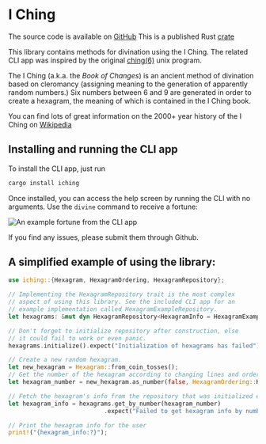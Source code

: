 
# I Ching

The source code is available on [GitHub]
This is a published Rust [crate]

This library contains methods for divination using the I Ching. The related CLI app was inspired
by the original [ching(6)](http://cfcl.com/ching/man/) unix program.

The I Ching (a.k.a. the _Book of Changes_) is an ancient method of divination based on
cleromancy (assigning meaning to the generation of apparently random numbers.) Six numbers
between 6 and 9 are generated in order to create a hexagram, the meaning of which is
contained in the I Ching book.

You can find lots of great information on the 2000+ year history of the I Ching on
[Wikipedia](https://en.wikipedia.org/wiki/I_Ching)

## Installing and running the CLI app

To install the CLI app, just run

```sh
cargo install iching
```

Once installed, you can access the help screen by running the CLI with no arguments. Use the `divine`
command to receive a fortune:

<Image src={IchingExample1} alt="An example fortune from the CLI app" />

If you find any issues, please submit them through Github.

## A simplified example of using the library:

```rust
use iching::{Hexagram, HexagramOrdering, HexagramRepository};

// Implementing the HexagramRepository trait is the most complex
// aspect of using this library. See the included CLI app for an
// example implementation called HexagramExampleRepository.
let hexagrams: &mut dyn HexagramRepository<HexagramInfo = HexagramExampleInfo> = &mut HexagramExampleRepository::new();

// Don't forget to initialize repository after construction, else
// it could fail to work or even panic.
hexagrams.initialize().expect("Initialization of hexagrams has failed");

// Create a new random hexagram.
let new_hexagram = Hexagram::from_coin_tosses();
// Get the number of the hexagram according to changing lines and ordering
let hexagram_number = new_hexagram.as_number(false, HexagramOrdering::KingWen);

// Fetch the hexagram's info from the repository that was initialized earlier.
let hexagram_info = hexagrams.get_by_number(hexagram_number)
                           .expect("Failed to get hexagram info by number (pre)");

// Print the hexagram info for the user
print!("{hexagram_info:?}");
```

[crate]: https://crates.io/crates/iching/
[ching(6)]: http://cfcl.com/ching/man/
[wikipedia]: https://en.wikipedia.org/wiki/I_Ching
[github]: https://github.com/Velfi/i-ching
